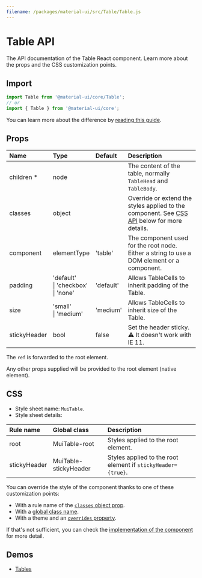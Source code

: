 ```yaml
---
filename: /packages/material-ui/src/Table/Table.js
---
```



<!--- This documentation is automatically generated, do not try to edit it. -->

# Table API

<p className="description">The API documentation of the Table React component. Learn more about the props and the CSS customization points.</p>

## Import

```js
import Table from '@material-ui/core/Table';
// or
import { Table } from '@material-ui/core';
```

You can learn more about the difference by [reading this guide](/guides/minimizing-bundle-size/).



## Props

| Name | Type | Default | Description |
|:-----|:-----|:--------|:------------|
| <span className="prop-name required">children&nbsp;*</span> | <span className="prop-type">node</span> |  | The content of the table, normally `TableHead` and `TableBody`. |
| <span className="prop-name">classes</span> | <span className="prop-type">object</span> |  | Override or extend the styles applied to the component. See [CSS API](#css) below for more details. |
| <span className="prop-name">component</span> | <span className="prop-type">elementType</span> | <span className="prop-default">'table'</span> | The component used for the root node. Either a string to use a DOM element or a component. |
| <span className="prop-name">padding</span> | <span className="prop-type">'default'<br />&#124;&nbsp;'checkbox'<br />&#124;&nbsp;'none'</span> | <span className="prop-default">'default'</span> | Allows TableCells to inherit padding of the Table. |
| <span className="prop-name">size</span> | <span className="prop-type">'small'<br />&#124;&nbsp;'medium'</span> | <span className="prop-default">'medium'</span> | Allows TableCells to inherit size of the Table. |
| <span className="prop-name">stickyHeader</span> | <span className="prop-type">bool</span> | <span className="prop-default">false</span> | Set the header sticky.<br />⚠️ It doesn't work with IE 11. |

The `ref` is forwarded to the root element.

Any other props supplied will be provided to the root element (native element).

## CSS

- Style sheet name: `MuiTable`.
- Style sheet details:

| Rule name | Global class | Description |
|:-----|:-------------|:------------|
| <span className="prop-name">root</span> | <span className="prop-name">MuiTable-root</span> | Styles applied to the root element.
| <span className="prop-name">stickyHeader</span> | <span className="prop-name">MuiTable-stickyHeader</span> | Styles applied to the root element if `stickyHeader={true}`.

You can override the style of the component thanks to one of these customization points:

- With a rule name of the [`classes` object prop](/customization/components/#overriding-styles-with-classes).
- With a [global class name](/customization/components/#overriding-styles-with-global-class-names).
- With a theme and an [`overrides` property](/customization/globals/#css).

If that's not sufficient, you can check the [implementation of the component](https://github.com/mui-org/material-ui/blob/master/packages/material-ui/src/Table/Table.js) for more detail.

## Demos

- [Tables](/components/tables/)

